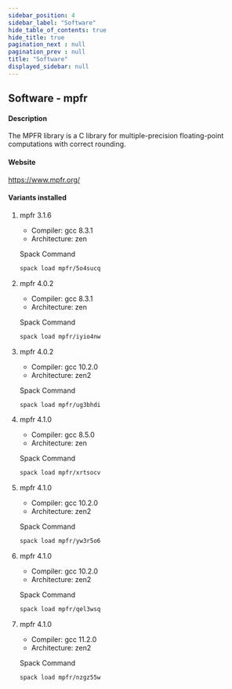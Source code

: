 ```yaml
---
sidebar_position: 4
sidebar_label: "Software"
hide_table_of_contents: true
hide_title: true
pagination_next : null
pagination_prev : null
title: "Software"
displayed_sidebar: null
---
```


## Software - mpfr


#### Description
The MPFR library is a C library for multiple-precision floating-point computations with correct rounding.

#### Website
https://www.mpfr.org/

#### Variants installed

1. mpfr 3.1.6

    - Compiler: gcc 8.3.1
    - Architecture: zen

    Spack Command
    ```bash
    spack load mpfr/5o4sucq
    ```

2. mpfr 4.0.2

    - Compiler: gcc 8.3.1
    - Architecture: zen

    Spack Command
    ```bash
    spack load mpfr/iyio4nw
    ```

3. mpfr 4.0.2

    - Compiler: gcc 10.2.0
    - Architecture: zen2

    Spack Command
    ```bash
    spack load mpfr/ug3bhdi
    ```

4. mpfr 4.1.0

    - Compiler: gcc 8.5.0
    - Architecture: zen

    Spack Command
    ```bash
    spack load mpfr/xrtsocv
    ```

5. mpfr 4.1.0

    - Compiler: gcc 10.2.0
    - Architecture: zen2

    Spack Command
    ```bash
    spack load mpfr/yw3r5o6
    ```

6. mpfr 4.1.0

    - Compiler: gcc 10.2.0
    - Architecture: zen2

    Spack Command
    ```bash
    spack load mpfr/qel3wsq
    ```

7. mpfr 4.1.0

    - Compiler: gcc 11.2.0
    - Architecture: zen2

    Spack Command
    ```bash
    spack load mpfr/nzgz55w
    ```
